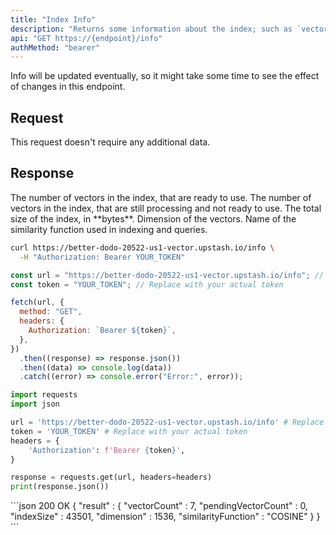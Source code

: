```yaml
---
title: "Index Info"
description: "Returns some information about the index; such as `vectorCount`, `indexSize`, `dimension` and `similarityFunction`."
api: "GET https://{endpoint}/info"
authMethod: "bearer"
---
```


Info will be updated eventually, so it might take some time to see the effect of changes in this endpoint.

## Request

This request doesn't require any additional data.

## Response

<ResponseField name="vectorCount" type="number" required>
  The number of vectors in the index, that are ready to use.
</ResponseField>
<ResponseField name="pendingVectorCount" type="number" required>
  The number of vectors in the index, that are still processing and not ready to
  use.
</ResponseField>
<ResponseField name="indexSize" type="number" required>
  The total size of the index, in **bytes**.
</ResponseField>
<ResponseField name="dimension" type="number" required>
  Dimension of the vectors.
</ResponseField>
<ResponseField name="similarityFunction" type="string" required>
  Name of the similarity function used in indexing and queries.
</ResponseField>

<RequestExample>

```sh curl
curl https://better-dodo-20522-us1-vector.upstash.io/info \
  -H "Authorization: Bearer YOUR_TOKEN"
```

```js Node
const url = "https://better-dodo-20522-us1-vector.upstash.io/info"; // Replace with your index endpoint.
const token = "YOUR_TOKEN"; // Replace with your actual token

fetch(url, {
  method: "GET",
  headers: {
    Authorization: `Bearer ${token}`,
  },
})
  .then((response) => response.json())
  .then((data) => console.log(data))
  .catch((error) => console.error("Error:", error));
```

```python Python
import requests
import json

url = 'https://better-dodo-20522-us1-vector.upstash.io/info' # Replace with your index endpoint.
token = 'YOUR_TOKEN' # Replace with your actual token
headers = {
    'Authorization': f'Bearer {token}',
}

response = requests.get(url, headers=headers)
print(response.json())
```

</RequestExample>

<ResponseExample>
```json 200 OK
{
  "result" : {
    "vectorCount" : 7,
    "pendingVectorCount" : 0,
    "indexSize" : 43501,
    "dimension" : 1536,
    "similarityFunction" : "COSINE"
  }
}
```

</ResponseExample>
